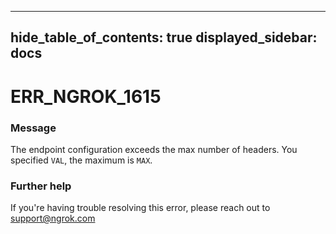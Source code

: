 

---
hide_table_of_contents: true
displayed_sidebar: docs
---


# ERR_NGROK_1615

### Message
The endpoint configuration exceeds the max number of headers. You specified `VAL`, the maximum is `MAX`.

<ErrorDetails error="err_ngrok_1615" />



### Further help
If you're having trouble resolving this error, please reach out to [support@ngrok.com](mailto:support@ngrok.com?subject=Help%20with%20ERR_NGROK_1615)

